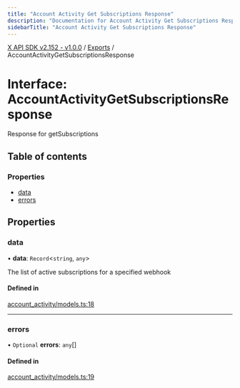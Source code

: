 ```yaml
---
title: "Account Activity Get Subscriptions Response"
description: "Documentation for Account Activity Get Subscriptions Response"
sidebarTitle: "Account Activity Get Subscriptions Response"
---
```


[X API SDK v2.152 - v1.0.0](../README.md) / [Exports](../modules.md) / AccountActivityGetSubscriptionsResponse

# Interface: AccountActivityGetSubscriptionsResponse

Response for getSubscriptions

## Table of contents

### Properties

- [data](AccountActivityGetSubscriptionsResponse.md#data)
- [errors](AccountActivityGetSubscriptionsResponse.md#errors)

## Properties

### data

• **data**: `Record`\<`string`, `any`\>

The list of active subscriptions for a specified webhook

#### Defined in

[account_activity/models.ts:18](https://github.com/xdevplatform/xdk/blob/ad4172ef5f68f089e0f077a190b271016dd35bf7/xdk/typescript/src/account_activity/models.ts#L18)

___

### errors

• `Optional` **errors**: `any`[]

#### Defined in

[account_activity/models.ts:19](https://github.com/xdevplatform/xdk/blob/ad4172ef5f68f089e0f077a190b271016dd35bf7/xdk/typescript/src/account_activity/models.ts#L19)
